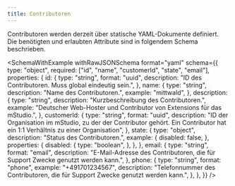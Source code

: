 ```yaml
---
title: Contributoren
---
```



Contributoren werden derzeit über statische YAML-Dokumente definiert.
Die benötigten und erlaubten Attribute sind in folgendem Schema beschrieben.

<SchemaWithExample
  withRawJSONSchema
  format="yaml"
  schema={{
    type: "object",
    required: ["id", "name", "customerId", "state", "email"],
    properties: {
      id: {
        type: "string",
        format: "uuid",
        description: "ID des Contributoren. Muss global eindeutig sein.",
      },
      name: {
        type: "string",
        description: "Name des Contributoren.",
        example: "mittwald",
      },
      description: {
        type: "string",
        description: "Kurzbeschreibung des Contributoren.",
        example: "Deutscher Web-Hoster und Contributor von Extensions für das mStudio.",
      },
      customerId: {
        type: "string",
        format: "uuid",
        description:
          "ID der Organisation im mStudio, zu der der Contributor gehört. Ein Contributor hat ein 1:1 Verhältnis zu einer Organisation",
      },
      state: {
        type: "object",
        description: "Status des Contributoren.",
	example: {
	  disabled: false,
	},
	properties: {
	  disabled: {
	    type: "boolean",
	  },
	},
      },
      email: {
        type: "string",
        format: "email",
        description:
          "E-Mail-Adresse des Contributoren, die für Support Zwecke genutzt werden kann.",
      },
      phone: {
        type: "string",
        format: "phone",
        example: "+491701234567",
        description:
          "Telefonnummer des Contributoren, die für Support Zwecke genutzt werden kann.",
      },
    },
  }}
/>

